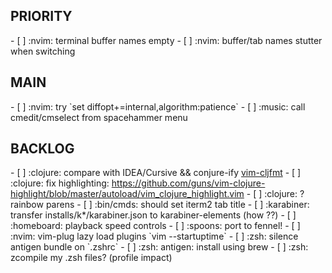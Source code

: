 == PRIORITY ==
- [ ] :nvim: terminal buffer names empty
- [ ] :nvim: buffer/tab names stutter when switching

== MAIN ==
- [ ] :nvim: try `set diffopt+=internal,algorithm:patience`
- [ ] :music: call cmedit/cmselect from spacehammer menu

== BACKLOG ==
- [ ] :clojure: compare with IDEA/Cursive && conjure-ify [[https://github.com/venantius/vim-cljfmt/tree/master/plugin|vim-cljfmt]]
- [ ] :clojure: fix highlighting: https://github.com/guns/vim-clojure-highlight/blob/master/autoload/vim_clojure_highlight.vim
- [ ] :clojure: ? rainbow parens
- [ ] :bin/cmds: should set iterm2 tab title
- [ ] :karabiner: transfer installs/k*/karabiner.json to karabiner-elements (how ??)
- [ ] :homeboard: playback speed controls
- [ ] :spoons: port to fennel!
- [ ] :nvim: vim-plug lazy load plugins `vim --startuptime`
- [ ] :zsh: silence antigen bundle on `.zshrc`
- [ ] :zsh: antigen: install using brew
- [ ] :zsh: zcompile my .zsh files? (profile impact)
